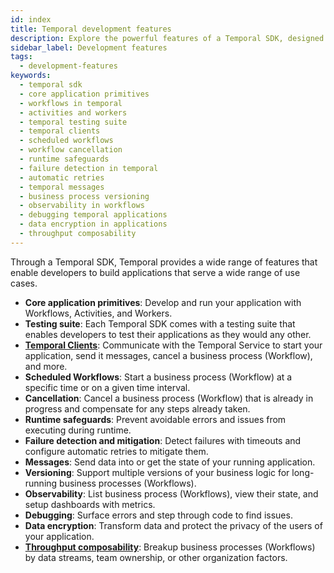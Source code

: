 ```yaml
---
id: index
title: Temporal development features
description: Explore the powerful features of a Temporal SDK, designed to enhance application development across diverse use cases.
sidebar_label: Development features
tags:
  - development-features
keywords:
  - temporal sdk
  - core application primitives
  - workflows in temporal
  - activities and workers
  - temporal testing suite
  - temporal clients
  - scheduled workflows
  - workflow cancellation
  - runtime safeguards
  - failure detection in temporal
  - automatic retries
  - temporal messages
  - business process versioning
  - observability in workflows
  - debugging temporal applications
  - data encryption in applications
  - throughput composability
---
```


Through a Temporal SDK, Temporal provides a wide range of features that enable developers to build applications that serve a wide range of use cases.

- **Core application primitives**: Develop and run your application with Workflows, Activities, and Workers.
- **Testing suite**: Each Temporal SDK comes with a testing suite that enables developers to test their applications as they would any other.
- **[Temporal Clients](/evaluate/development-features/temporal-client)**: Communicate with the Temporal Service to start your application, send it messages, cancel a business process (Workflow), and more.
- **Scheduled Workflows**: Start a business process (Workflow) at a specific time or on a given time interval.
- **Cancellation**: Cancel a business process (Workflow) that is already in progress and compensate for any steps already taken.
- **Runtime safeguards**: Prevent avoidable errors and issues from executing during runtime.
- **Failure detection and mitigation**: Detect failures with timeouts and configure automatic retries to mitigate them.
- **Messages**: Send data into or get the state of your running application.
- **Versioning**: Support multiple versions of your business logic for long-running business processes (Workflows).
- **Observability**: List business process (Workflows), view their state, and setup dashboards with metrics.
- **Debugging**: Surface errors and step through code to find issues.
- **Data encryption**: Transform data and protect the privacy of the users of your application.
- **[Throughput composability](/evaluate/development-features/throughput-composability)**: Breakup business processes (Workflows) by data streams, team ownership, or other organization factors.
